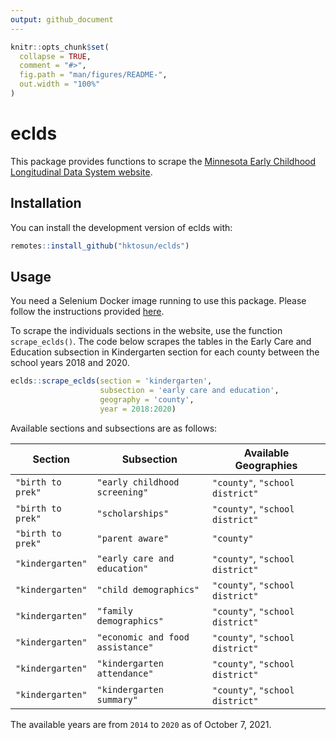 ```yaml
---
output: github_document
---
```


<!-- README.md is generated from README.Rmd. Please edit that file -->

```r
knitr::opts_chunk$set(
  collapse = TRUE,
  comment = "#>",
  fig.path = "man/figures/README-",
  out.width = "100%"
)
```


# eclds

This package provides functions to scrape the [Minnesota Early Childhood Longitudinal Data System website](http://eclds.mn.gov/).

## Installation

You can install the development version of eclds with:

```r
remotes::install_github("hktosun/eclds")
```

## Usage

You need a Selenium Docker image running to use this package. Please follow the instructions provided [here](https://docs.ropensci.org/RSelenium/articles/docker.html). 

To scrape the individuals sections in the website, use the function `scrape_eclds()`. The code below scrapes the tables in the Early Care and Education subsection in Kindergarten section for each county between the school years 2018 and 2020.

```r
eclds::scrape_eclds(section = 'kindergarten', 
					subsection = 'early care and education', 
					geography = 'county', 
					year = 2018:2020)
```

Available sections and subsections are as follows:

| Section         		| Subsection                    	| Available Geographies  			 |
| --------------------- | ---------------------------------	| ---------------------------------- | 
| `"birth to prek"` 	| `"early childhood screening"`    	| `"county"`, `"school district"` 	 |
| `"birth to prek"` 	| `"scholarships"`                 	| `"county"`, `"school district"` 	 |
| `"birth to prek"` 	| `"parent aware"`                 	| `"county"`					 	 |
| `"kindergarten"` 		| `"early care and education"`     	| `"county"`, `"school district"` 	 |
| `"kindergarten"` 		| `"child demographics"`           	| `"county"`, `"school district"` 	 |
| `"kindergarten"` 		| `"family demographics"`          	| `"county"`, `"school district"` 	 |
| `"kindergarten"` 		| `"economic and food assistance"` 	| `"county"`, `"school district"` 	 |
| `"kindergarten"` 		| `"kindergarten attendance"`      	| `"county"`, `"school district"` 	 |
| `"kindergarten"` 		| `"kindergarten summary"`         	| `"county"`, `"school district"` 	 |


The available years are from `2014` to `2020` as of October 7, 2021.
